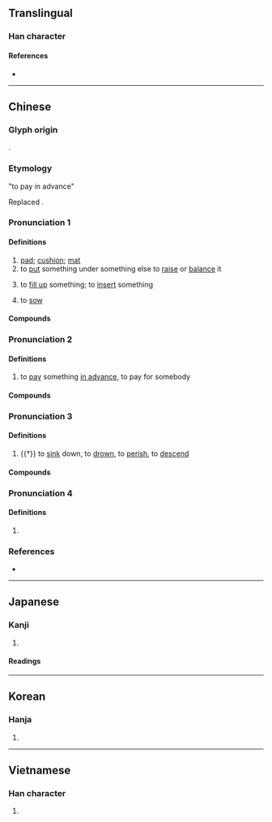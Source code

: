 {{also|垫}}
{{character info}}
==Translingual==

===Han character===
{{Han char|rn=32|rad=土|as=11|sn=14|four=45104|canj=GIG|ids=⿱執土}}

====References====
* {{Han ref|kx=0237.300|dkj=05420|dj=0476.080|hdz=10477.080|uh=588A|ud=22666|bh=B9D4|bd=47572}}

----

==Chinese==
{{zh-forms|s=垫|alt=㞟-“to pay in advance”}}

===Glyph origin===
{{Han etym}}
{{Han compound|執|土|c1=p|c2=s|t2=earth|ls=psc}}.

=== Etymology ===
; "to pay in advance"
Replaced {{zh-l|㞟}}.

{{rfe|zh|zin3 from [[荐]]?}}

===Pronunciation 1===
{{zh-pron
|m=diàn,er=y
|m-s=
|c=zin3,din3,din3-2,zin3-2
|c_note=din3 - literary; zin3 - vernacular;
|c-t=
|g=
|h=pfs=thiap / tiap
|j=
|mb=
|md=dâing
|mn=ml:tiàm/qz:tiān/tw,xm,zz:tiām/qz:tiàn/xm,zz:thiām
|mn_note=tiàm - literary; tiān/tiām/tiàn/thiām - vernacular
|mn-t=diêng6/diang6
|w=
|x=
|cat=n,v
}}

====Definitions====
{{zh-hanzi}}

# [[pad]]; [[cushion]]; [[mat]]
# to [[put]] something under something else to [[raise]] or [[balance]] it
#: {{zh-x|用 嚟 墊{zin3} 煲底|to use as a mat for a pot|C}}
# to [[fill up]] something; to [[insert]] something
# {{lb|zh|Min Nan}} to [[sow]]

====Compounds====
{{zh-der|封墊|墊板|墊背|墊場|墊底|墊底兒|墊肩|墊腳|墊腳石|墊平|墊圈|墊圈兒|墊上運動|墊戲|墊子|鞋墊|鞋墊仔|墊高|針墊|墊脚石|氣墊船|坐墊|杯墊|墊褥|床墊|椅墊|檯墊|拜墊|桌墊|餐墊|襯墊}}

===Pronunciation 2===
{{zh-pron
|m=diàn
|m-s=
|c=din6
|c-t=
|g=
|h=pfs=thien
|j=
|cat=v
}}

====Definitions====
{{zh-hanzi}}

# to [[pay]] something [[in advance]], to pay for somebody

====Compounds====
{{zh-der|墊錢|墊付|墊支|墊補|墊財|墊款|墊不起|墊話|墊用}}

===Pronunciation 3===
{{zh-pron
|m=diàn
|m-s=
|c=dim3
|mc=1
|oc=1
|cat=v
}}

====Definitions====
{{zh-hanzi}}

# {{†}} to [[sink]] down, to [[drown]], to [[perish]], to [[descend]]

====Compounds====
{{zh-der|昏墊|墊溺|墊裂|墊陷|墊没}}

===Pronunciation 4===
{{zh-pron
|m=dié, diàn
|m-s=
|c=dip6
|mc=2
|oc=2
|cat=n
}}

====Definitions====
{{zh-hanzi}}

# {{zh-only|墊江}}

===References===
* {{R:yue:Hanzi}}

{{zh-cat|Intermediate}}

----

==Japanese==

===Kanji===
{{ja-kanji|grade=|rs=土11}}

# {{rfdef|ja|sort=土11}}

====Readings====
{{ja-readings|on=[[てん]] (ten), [[ちょう]] (chō), [[じょう]] (jō)|kun=[[おちいる]] (ochiiru), [[おぼれる]] (oboreru), [[なやむ]] (nayamu)}}

----

==Korean==

===Hanja===
{{ko-hanja|hangeul=점|rv=jeom|mr=chŏm}}

# {{rfdef|ko|sort=土11}}

----

==Vietnamese==

===Han character===
{{vi-readings|reading=điếm|rs=土11}}

# {{rfdef|vi|sort=土11}}